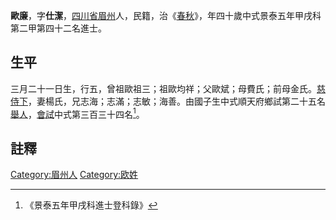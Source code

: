 {{明清人物信息框
| 姓名 = 歐廉
| 原名 =
| 圖片名稱= 
| 圖片大小 =
| 圖片說明 = 
| 最高職務 =
| 國家 = 大明 
| 爵位 =
| 籍貫 = [[四川省|四川省]][[眉州|眉州]]
| 族裔 = 
| 旗籍 = 
| 字號 = 
| 諡號 =
| 出生日期 = 三月二十一日
| 出生地點 =
| 逝世日期 = 
| 逝世地點 =
| 墓葬 =
| 配偶 = 楊氏
| 親屬 = 曾祖歐祖三，祖歐均祥，父歐斌，母費氏；前母金氏
| 出身 =
* 景泰五年甲戌科進士
| 經歷 =
| 著作 =  
*
*
*
}}
'''歐廉'''{{BD|1415年||1474年||}}，字'''仕潔'''，[[四川省|四川省]][[眉州|眉州]]人，民籍，治《[[春秋|春秋]]》，年四十歲中式景泰五年甲戌科第二甲第四十二名進士。

== 生平 ==
三月二十一日生，行五，曾祖歐祖三；祖歐均祥；父歐斌；母費氏；前母金氏。[[慈侍下|慈侍下]]，妻楊氏，兄志海；志滿；志敏；海善。由國子生中式順天府鄉試第二十五名[[舉人|舉人]]，[[會試|會試]]中式第三百三十四名<ref>《景泰五年甲戌科進士登科錄》</ref>。

==註釋==
{{reflist}}

{{明朝人物小作品}}
{{景泰五年甲戌科殿试金榜}}
[[Category:眉州人|Category:眉州人]]
[[Category:欧姓|Category:欧姓]]